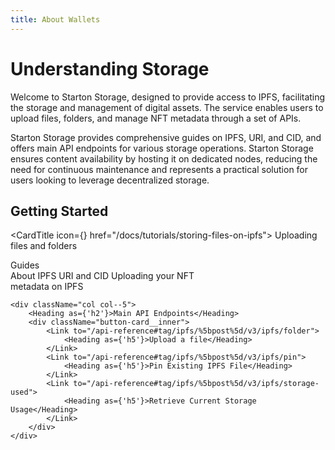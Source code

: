 ```yaml
---
title: About Wallets
---
```



# Understanding Storage

Welcome to Starton Storage, designed to provide access to IPFS, facilitating the storage and management of digital assets. The service enables users to upload files, folders, and manage NFT metadata through a set of APIs.

Starton Storage provides comprehensive guides on IPFS, URI, and CID, and offers main API endpoints for various storage operations. Starton Storage ensures content availability by hosting it on dedicated nodes, reducing the need for continuous maintenance and represents a practical solution for users looking to leverage decentralized storage.

## Getting Started

<CardTitle icon={<Starton fill="primary" />} href="/docs/tutorials/storing-files-on-ipfs">
	Uploading files and folders
</CardTitle>
<br />

<div className="row is-multiline">
    <div className="col col--5">
        <Heading as={'h2'}>Guides</Heading>
        <div className="button-card__inner">
            <Link to="/docs/ipfs/understanding-ipfs">
                <Heading as={'h5'}>About IPFS</Heading>
            </Link>
            <Link to="/docs/ipfs/understanding-ipfs#uri-and-cid">
                <Heading as={'h5'}>URI and
                CID</Heading>
            </Link>
            <Link to="/docs/tutorials/uploading-metadata-nft">
                <Heading as={'h5'}>Uploading your NFT <br/>metadata
                on IPFS</Heading>
            </Link>
        </div>
    </div>

    <div className="col col--5">
        <Heading as={'h2'}>Main API Endpoints</Heading>
        <div className="button-card__inner">
            <Link to="/api-reference#tag/ipfs/%5bpost%5d/v3/ipfs/folder">
                <Heading as={'h5'}>Upload a file</Heading>
            </Link>
            <Link to="/api-reference#tag/ipfs/%5bpost%5d/v3/ipfs/pin">
                <Heading as={'h5'}>Pin Existing IPFS File</Heading>
            </Link>
            <Link to="/api-reference#tag/ipfs/%5bpost%5d/v3/ipfs/storage-used">
                <Heading as={'h5'}>Retrieve Current Storage Usage</Heading>
            </Link>
        </div>
    </div>

</div>
